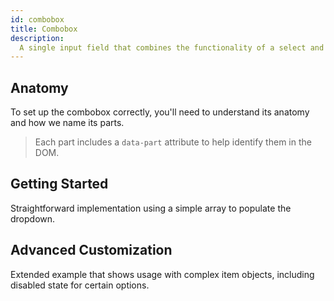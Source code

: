 ```yaml
---
id: combobox
title: Combobox
description:
  A single input field that combines the functionality of a select and input.
---
```



<ComponentPreview />

## Anatomy

To set up the combobox correctly, you'll need to understand its anatomy and how
we name its parts.

> Each part includes a `data-part` attribute to help identify them in the DOM.

<Anatomy id="combobox" />

## Getting Started

Straightforward implementation using a simple array to populate the dropdown.

<Story id="Basic" />

## Advanced Customization

Extended example that shows usage with complex item objects, including disabled
state for certain options.

<Story id="Advanced" />
